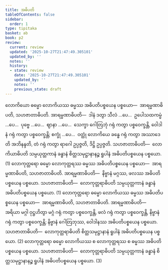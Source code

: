 ```yaml
---
title: အဓိပတိ
tableOfContents: false
sidebar:
  order: 1
type: tipitaka
basket: ab
book: p2
review:
  current: review
  updated: '2025-10-27T21:47:49.305101'
  updated_by: ''
  notes: ''
  history:
  - state: review
    date: '2025-10-27T21:47:49.305101'
    updated_by: ''
    notes: ''
    previous_state: draft
---
```



<ReviewStatus review={frontmatter.review} showDetails={true} />

<HypothesisAnnotation frontmatter={frontmatter} />

<DynamicBreadcrumb />

<Division number="151" book="p2" e="ch" v="38" p="103">

<Paragraph number="893" book="p2">
လောကိယော ဓမ္မော လောကိယဿ ဓမ္မဿ အဓိပတိပစ္စယေန ပစ္စယော—  အာရမ္မဏာဓိပတိ, သဟဇာတာဓိပတိ. <Emphasis>အာရမ္မဏာဓိပတိ</Emphasis>—  ဒါနံ ဒတွာ သီလံ …ပေ…  ဥပေါသထကမ္မံ …ပေ…  ပုဗ္ဗေ …ပေ…  ဈာနာ …ပေ…  သေက္ခာ ဂေါတြဘုံ ဂရုံ ကတွာ ပစ္စဝေက္ခန္တိ, ဝေါဒါနံ ဂရုံ ကတွာ ပစ္စဝေက္ခန္တိ; စက္ခုံ …ပေ…  ဝတ္ထုံ လောကိယေ ခန္ဓေ ဂရုံ ကတွာ အဿာဒေတိ အဘိနန္ဒတိ, တံ ဂရုံ ကတွာ ရာဂေါ ဥပ္ပဇ္ဇတိ, ဒိဋ္ဌိ ဥပ္ပဇ္ဇတိ. <Emphasis>သဟဇာတာဓိပတိ</Emphasis>—  လောကိယာဓိပတိ သမ္ပယုတ္တကာနံ ခန္ဓာနံ စိတ္တသမုဋ္ဌာနာနဉ္စ ရူပါနံ အဓိပတိပစ္စယေန ပစ္စယော. (1)
</Paragraph>

</Division>
<Division number="152" book="p2" e="ch" v="38" p="104">

<Paragraph number="894" book="p2">
လောကုတ္တရော ဓမ္မော လောကုတ္တရဿ ဓမ္မဿ အဓိပတိပစ္စယေန ပစ္စယော—  အာရမ္မဏာဓိပတိ, သဟဇာတာဓိပတိ. <Emphasis>အာရမ္မဏာဓိပတိ</Emphasis>—  နိဗ္ဗာနံ မဂ္ဂဿ, ဖလဿ အဓိပတိပစ္စယေန ပစ္စယော. <Emphasis>သဟဇာတာဓိပတိ</Emphasis>—  လောကုတ္တရာဓိပတိ သမ္ပယုတ္တကာနံ ခန္ဓာနံ အဓိပတိပစ္စယေန ပစ္စယော. (1)
</Paragraph>

<Paragraph number="895" book="p2">
လောကုတ္တရော ဓမ္မော လောကိယဿ ဓမ္မဿ အဓိပတိပစ္စယေန ပစ္စယော—  အာရမ္မဏာဓိပတိ, သဟဇာတာဓိပတိ. <Emphasis>အာရမ္မဏာဓိပတိ</Emphasis>—  အရိယာ မဂ္ဂါ ဝုဋ္ဌဟိတွာ မဂ္ဂံ ဂရုံ ကတွာ ပစ္စဝေက္ခန္တိ, ဖလံ ဂရုံ ကတွာ ပစ္စဝေက္ခန္တိ, နိဗ္ဗာနံ ဂရုံ ကတွာ ပစ္စဝေက္ခန္တိ; နိဗ္ဗာနံ ဂေါတြဘုဿ, ဝေါဒါနဿ အဓိပတိပစ္စယေန ပစ္စယော. <Emphasis>သဟဇာတာဓိပတိ</Emphasis>—  လောကုတ္တရာဓိပတိ စိတ္တသမုဋ္ဌာနာနံ ရူပါနံ အဓိပတိပစ္စယေန ပစ္စယော. (2)
</Paragraph>

<Paragraph number="896" book="p2">
လောကုတ္တရော ဓမ္မော လောကိယဿ စ လောကုတ္တရဿ စ ဓမ္မဿ အဓိပတိပစ္စယေန ပစ္စယော. <Emphasis>သဟဇာတာဓိပတိ</Emphasis>—  လောကုတ္တရာဓိပတိ သမ္ပယုတ္တကာနံ ခန္ဓာနံ စိတ္တသမုဋ္ဌာနာနဉ္စ ရူပါနံ အဓိပတိပစ္စယေန ပစ္စယော. (3)
</Paragraph>
</Division>